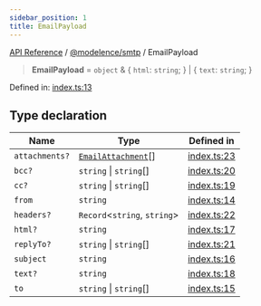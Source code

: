 ```yaml
---
sidebar_position: 1
title: EmailPayload
---
```


[API Reference](/api-reference/@modelence/smtp/type-aliases/../../../index) / [@modelence/smtp](/api-reference/@modelence/smtp/type-aliases/../index) / EmailPayload

> **EmailPayload** = `object` & \{ `html`: `string`; \} \| \{ `text`: `string`; \}

Defined in: [index.ts:13](https://github.com/modelence/modelence/blob/7a30ecd22bee851ae2925fe6ba92db76a4d9e1d2/packages/smtp/src/index.ts#L13)

## Type declaration

| Name | Type | Defined in |
| ------ | ------ | ------ |
| `attachments?` | [`EmailAttachment`](/api-reference/@modelence/smtp/type-aliases/EmailAttachment)[] | [index.ts:23](https://github.com/modelence/modelence/blob/7a30ecd22bee851ae2925fe6ba92db76a4d9e1d2/packages/smtp/src/index.ts#L23) |
| `bcc?` | `string` \| `string`[] | [index.ts:20](https://github.com/modelence/modelence/blob/7a30ecd22bee851ae2925fe6ba92db76a4d9e1d2/packages/smtp/src/index.ts#L20) |
| `cc?` | `string` \| `string`[] | [index.ts:19](https://github.com/modelence/modelence/blob/7a30ecd22bee851ae2925fe6ba92db76a4d9e1d2/packages/smtp/src/index.ts#L19) |
| `from` | `string` | [index.ts:14](https://github.com/modelence/modelence/blob/7a30ecd22bee851ae2925fe6ba92db76a4d9e1d2/packages/smtp/src/index.ts#L14) |
| `headers?` | `Record`\<`string`, `string`\> | [index.ts:22](https://github.com/modelence/modelence/blob/7a30ecd22bee851ae2925fe6ba92db76a4d9e1d2/packages/smtp/src/index.ts#L22) |
| `html?` | `string` | [index.ts:17](https://github.com/modelence/modelence/blob/7a30ecd22bee851ae2925fe6ba92db76a4d9e1d2/packages/smtp/src/index.ts#L17) |
| `replyTo?` | `string` \| `string`[] | [index.ts:21](https://github.com/modelence/modelence/blob/7a30ecd22bee851ae2925fe6ba92db76a4d9e1d2/packages/smtp/src/index.ts#L21) |
| `subject` | `string` | [index.ts:16](https://github.com/modelence/modelence/blob/7a30ecd22bee851ae2925fe6ba92db76a4d9e1d2/packages/smtp/src/index.ts#L16) |
| `text?` | `string` | [index.ts:18](https://github.com/modelence/modelence/blob/7a30ecd22bee851ae2925fe6ba92db76a4d9e1d2/packages/smtp/src/index.ts#L18) |
| `to` | `string` \| `string`[] | [index.ts:15](https://github.com/modelence/modelence/blob/7a30ecd22bee851ae2925fe6ba92db76a4d9e1d2/packages/smtp/src/index.ts#L15) |
